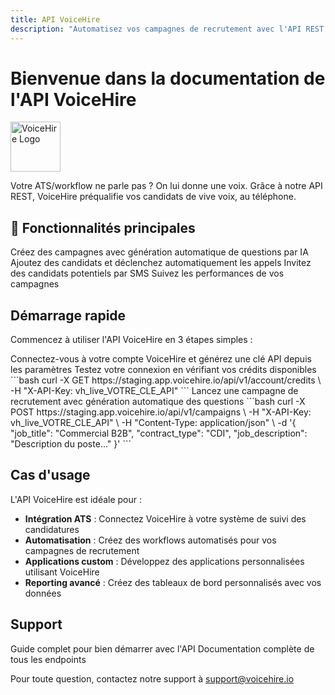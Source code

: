 ```yaml
---
title: API VoiceHire
description: "Automatisez vos campagnes de recrutement avec l'API REST VoiceHire"
---
```


# Bienvenue dans la documentation de l'API VoiceHire

<img 
  src="/favicon.png" 
  alt="VoiceHire Logo" 
  width="80" 
  height="80" 
/>

Votre ATS/workflow ne parle pas ? On lui donne une voix. Grâce à notre API REST, VoiceHire préqualifie vos candidats de vive voix, au téléphone.

## 🚀 Fonctionnalités principales

<CardGroup cols={2}>
  <Card
    title="Création de campagnes"
    icon="briefcase"
    href="/api-reference/campaigns/create-campaign"
  >
    Créez des campagnes avec génération automatique de questions par IA
  </Card>
  <Card
    title="Gestion des candidats"
    icon="users"
    href="/api-reference/candidates/add-candidates"
  >
    Ajoutez des candidats et déclenchez automatiquement les appels
  </Card>
  <Card
    title="Sourcing par SMS"
    icon="message"
    href="/api-reference/candidates/source-candidates"
  >
    Invitez des candidats potentiels par SMS
  </Card>
  <Card
    title="Suivi en temps réel"
    icon="chart-line"
    href="/api-reference/campaigns/get-campaign-status"
  >
    Suivez les performances de vos campagnes
  </Card>
</CardGroup>

## Démarrage rapide

Commencez à utiliser l'API VoiceHire en 3 étapes simples :

<Steps>
  <Step title="Obtenez votre clé API">
    Connectez-vous à votre compte VoiceHire et générez une clé API depuis les paramètres
  </Step>
  <Step title="Faites votre première requête">
    Testez votre connexion en vérifiant vos crédits disponibles
    ```bash
    curl -X GET https://staging.app.voicehire.io/api/v1/account/credits \
      -H "X-API-Key: vh_live_VOTRE_CLE_API"
    ```
  </Step>
  <Step title="Créez votre première campagne">
    Lancez une campagne de recrutement avec génération automatique des questions
    ```bash
    curl -X POST https://staging.app.voicehire.io/api/v1/campaigns \
      -H "X-API-Key: vh_live_VOTRE_CLE_API" \
      -H "Content-Type: application/json" \
      -d '{
        "job_title": "Commercial B2B",
        "contract_type": "CDI",
        "job_description": "Description du poste..."
      }'
    ```
  </Step>
</Steps>

## Cas d'usage

L'API VoiceHire est idéale pour :

- **Intégration ATS** : Connectez VoiceHire à votre système de suivi des candidatures
- **Automatisation** : Créez des workflows automatisés pour vos campagnes de recrutement
- **Applications custom** : Développez des applications personnalisées utilisant VoiceHire
- **Reporting avancé** : Créez des tableaux de bord personnalisés avec vos données

## Support

<CardGroup cols={2}>
  <Card
    title="Guide de démarrage"
    icon="rocket"
    href="/quickstart"
  >
    Guide complet pour bien démarrer avec l'API
  </Card>
  <Card
    title="Référence API"
    icon="book"
    href="https://docs.voicehire.io/api-reference/campaigns/list-campaigns"
  >
    Documentation complète de tous les endpoints
  </Card>
</CardGroup>

Pour toute question, contactez notre support à support@voicehire.io